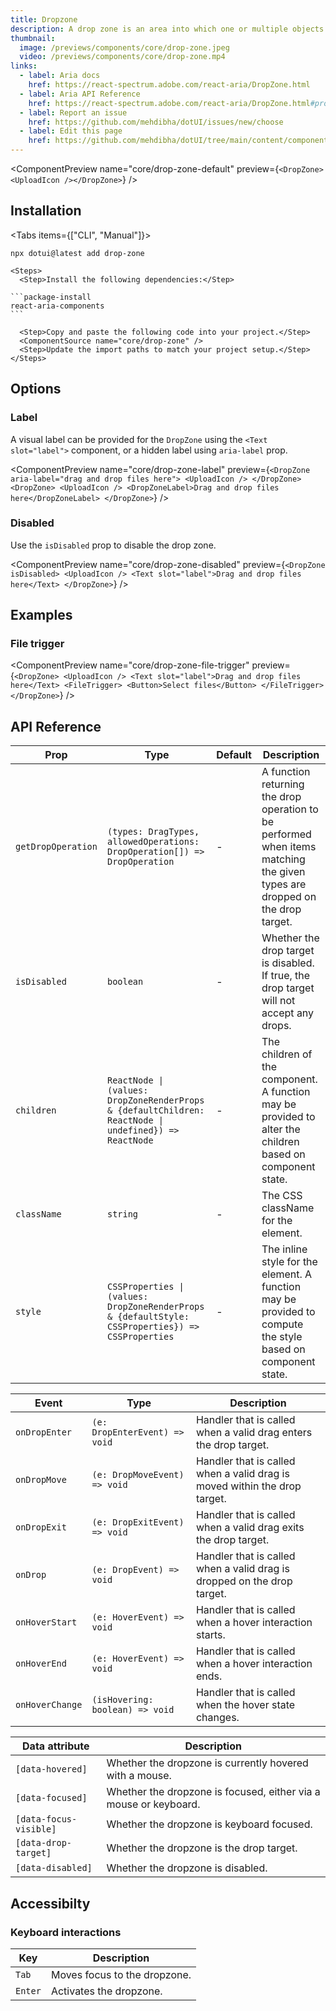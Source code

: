 ```yaml
---
title: Dropzone
description: A drop zone is an area into which one or multiple objects can be dragged and dropped.
thumbnail:
  image: /previews/components/core/drop-zone.jpeg
  video: /previews/components/core/drop-zone.mp4
links:
  - label: Aria docs
    href: https://react-spectrum.adobe.com/react-aria/DropZone.html
  - label: Aria API Reference
    href: https://react-spectrum.adobe.com/react-aria/DropZone.html#props
  - label: Report an issue
    href: https://github.com/mehdibha/dotUI/issues/new/choose
  - label: Edit this page
    href: https://github.com/mehdibha/dotUI/tree/main/content/components/drag-and-drop/drop-zone.mdx?plain=1
---
```


<ComponentPreview
  name="core/drop-zone-default"
  preview={`<DropZone><UploadIcon /></DropZone>`}
/>

## Installation

<Tabs items={["CLI", "Manual"]}>
  <Tab value="CLI">
  
  ```package-install
npx dotui@latest add drop-zone
```

  </Tab>
  <Tab value="manual">
  
    <Steps>
      <Step>Install the following dependencies:</Step>

    ```package-install
    react-aria-components
    ```

      <Step>Copy and paste the following code into your project.</Step>
      <ComponentSource name="core/drop-zone" />
      <Step>Update the import paths to match your project setup.</Step>
    </Steps>

  </Tab>
</Tabs>

## Options

### Label

A visual label can be provided for the `DropZone` using the `<Text slot="label">` component, or a hidden label using `aria-label` prop.

<ComponentPreview
  name="core/drop-zone-label"
  preview={`<DropZone aria-label="drag and drop files here">
    <UploadIcon />
  </DropZone>
  <DropZone>
    <UploadIcon />
    <DropZoneLabel>Drag and drop files here</DropZoneLabel>
  </DropZone>`}
/>

### Disabled

Use the `isDisabled` prop to disable the drop zone.

<ComponentPreview
  name="core/drop-zone-disabled"
  preview={`<DropZone isDisabled>
    <UploadIcon />
    <Text slot="label">Drag and drop files here</Text>
  </DropZone>`}
/>

## Examples

### File trigger

<ComponentPreview
  name="core/drop-zone-file-trigger"
  preview={`<DropZone>
    <UploadIcon />
    <Text slot="label">Drag and drop files here</Text>
    <FileTrigger>
      <Button>Select files</Button>
    </FileTrigger>
  </DropZone>`}
/>

## API Reference

| Prop               | Type                                                                                                  | Default | Description                                                                                                                 |
| ------------------ | ----------------------------------------------------------------------------------------------------- | ------- | --------------------------------------------------------------------------------------------------------------------------- |
| `getDropOperation` | `(types: DragTypes, allowedOperations: DropOperation[]) => DropOperation`                             | -       | A function returning the drop operation to be performed when items matching the given types are dropped on the drop target. |
| `isDisabled`       | `boolean`                                                                                             | -       | Whether the drop target is disabled. If true, the drop target will not accept any drops.                                    |
| `children`         | `ReactNode \| (values: DropZoneRenderProps & {defaultChildren: ReactNode \| undefined}) => ReactNode` | -       | The children of the component. A function may be provided to alter the children based on component state.                   |
| `className`        | `string`                                                                                              | -       | The CSS className for the element.                                                                                          |
| `style`            | `CSSProperties \| (values: DropZoneRenderProps & {defaultStyle: CSSProperties}) => CSSProperties`     | -       | The inline style for the element. A function may be provided to compute the style based on component state.                 |

| Event           | Type                            | Description                                                               |
| --------------- | ------------------------------- | ------------------------------------------------------------------------- |
| `onDropEnter`   | `(e: DropEnterEvent) => void`   | Handler that is called when a valid drag enters the drop target.          |
| `onDropMove`    | `(e: DropMoveEvent) => void`    | Handler that is called when a valid drag is moved within the drop target. |
| `onDropExit`    | `(e: DropExitEvent) => void`    | Handler that is called when a valid drag exits the drop target.           |
| `onDrop`        | `(e: DropEvent) => void`        | Handler that is called when a valid drag is dropped on the drop target.   |
| `onHoverStart`  | `(e: HoverEvent) => void`       | Handler that is called when a hover interaction starts.                   |
| `onHoverEnd`    | `(e: HoverEvent) => void`       | Handler that is called when a hover interaction ends.                     |
| `onHoverChange` | `(isHovering: boolean) => void` | Handler that is called when the hover state changes.                      |

| Data attribute         | Description                                                      |
| ---------------------- | ---------------------------------------------------------------- |
| `[data-hovered]`       | Whether the dropzone is currently hovered with a mouse.          |
| `[data-focused]`       | Whether the dropzone is focused, either via a mouse or keyboard. |
| `[data-focus-visible]` | Whether the dropzone is keyboard focused.                        |
| `[data-drop-target]`   | Whether the dropzone is the drop target.                         |
| `[data-disabled]`      | Whether the dropzone is disabled.                                |

## Accessibilty

### Keyboard interactions

| Key     | Description                  |
| ------- | ---------------------------- |
| `Tab`   | Moves focus to the dropzone. |
| `Enter` | Activates the dropzone.      |
